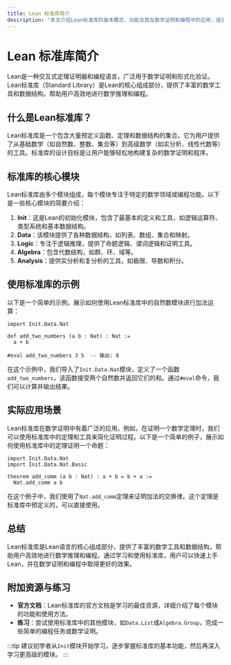 ```yaml
---
title: Lean 标准库简介
description: "本文介绍Lean标准库的基本概念、功能及其在数学证明和编程中的应用，适合初学者快速上手。"
---
```


# Lean 标准库简介

Lean是一种交互式定理证明器和编程语言，广泛用于数学证明和形式化验证。Lean标准库（Standard Library）是Lean的核心组成部分，提供了丰富的数学工具和数据结构，帮助用户高效地进行数学推理和编程。

## 什么是Lean标准库？

Lean标准库是一个包含大量预定义函数、定理和数据结构的集合。它为用户提供了从基础数学（如自然数、整数、集合等）到高级数学（如实分析、线性代数等）的工具。标准库的设计目标是让用户能够轻松地构建复杂的数学证明和程序。

## 标准库的核心模块

Lean标准库由多个模块组成，每个模块专注于特定的数学领域或编程功能。以下是一些核心模块的简要介绍：

1. **Init**：这是Lean的初始化模块，包含了最基本的定义和工具，如逻辑运算符、类型系统和基本数据结构。
2. **Data**：该模块提供了各种数据结构，如列表、数组、集合和映射。
3. **Logic**：专注于逻辑推理，提供了命题逻辑、谓词逻辑和证明工具。
4. **Algebra**：包含代数结构，如群、环、域等。
5. **Analysis**：提供实分析和复分析的工具，如极限、导数和积分。

## 使用标准库的示例

以下是一个简单的示例，展示如何使用Lean标准库中的自然数模块进行加法运算：

```lean
import Init.Data.Nat

def add_two_numbers (a b : Nat) : Nat :=
  a + b

#eval add_two_numbers 3 5  -- 输出: 8
```

在这个示例中，我们导入了`Init.Data.Nat`模块，定义了一个函数`add_two_numbers`，该函数接受两个自然数并返回它们的和。通过`#eval`命令，我们可以计算并输出结果。

## 实际应用场景

Lean标准库在数学证明中有着广泛的应用。例如，在证明一个数学定理时，我们可以使用标准库中的定理和工具来简化证明过程。以下是一个简单的例子，展示如何使用标准库中的定理证明一个命题：

```lean
import Init.Data.Nat
import Init.Data.Nat.Basic

theorem add_comm (a b : Nat) : a + b = b + a :=
  Nat.add_comm a b
```

在这个例子中，我们使用了`Nat.add_comm`定理来证明加法的交换律。这个定理是标准库中预定义的，可以直接使用。

## 总结

Lean标准库是Lean语言的核心组成部分，提供了丰富的数学工具和数据结构，帮助用户高效地进行数学推理和编程。通过学习和使用标准库，用户可以快速上手Lean，并在数学证明和编程中取得更好的效果。

## 附加资源与练习

- **官方文档**：Lean标准库的官方文档是学习的最佳资源，详细介绍了每个模块的功能和使用方法。
- **练习**：尝试使用标准库中的其他模块，如`Data.List`或`Algebra.Group`，完成一些简单的编程任务或数学证明。

:::tip
建议初学者从`Init`模块开始学习，逐步掌握标准库的基本功能，然后再深入学习更高级的模块。
:::